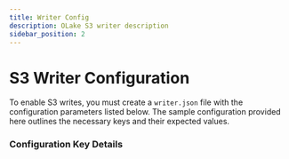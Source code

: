 ```yaml
---
title: Writer Config
description: OLake S3 writer description
sidebar_position: 2
---
```



# S3 Writer Configuration

To enable S3 writes, you must create a `writer.json` file with the configuration parameters listed below. The sample configuration provided here outlines the necessary keys and their expected values.


<S3Config/>

### Configuration Key Details

<S3ConfigDetails/>

